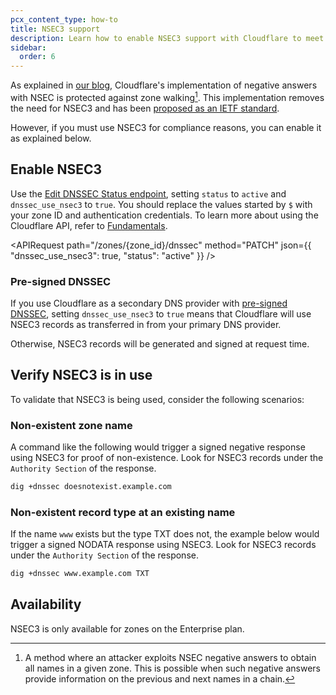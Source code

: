 ```yaml
---
pcx_content_type: how-to
title: NSEC3 support
description: Learn how to enable NSEC3 support with Cloudflare to meet compliance requirements.
sidebar:
  order: 6
---
```



As explained in [our blog](https://blog.cloudflare.com/black-lies/), Cloudflare's implementation of negative answers with NSEC is protected against zone walking[^1]. This implementation removes the need for NSEC3 and has been [proposed as an IETF standard](https://datatracker.ietf.org/doc/draft-ietf-dnsop-compact-denial-of-existence/).

However, if you must use NSEC3 for compliance reasons, you can enable it as explained below.

## Enable NSEC3

Use the [Edit DNSSEC Status endpoint](/api/resources/dns/subresources/dnssec/methods/edit/), setting `status` to `active` and `dnssec_use_nsec3` to `true`. You should replace the values started by `$` with your zone ID and authentication credentials. To learn more about using the Cloudflare API, refer to [Fundamentals](/fundamentals/api/get-started/).

<APIRequest
	path="/zones/{zone_id}/dnssec"
	method="PATCH"
	json={{
		"dnssec_use_nsec3": true,
		"status": "active"
	}}
/>

### Pre-signed DNSSEC

If you use Cloudflare as a secondary DNS provider with [pre-signed DNSSEC](/dns/zone-setups/zone-transfers/cloudflare-as-secondary/dnssec-for-secondary/), setting `dnssec_use_nsec3` to `true` means that Cloudflare will use NSEC3 records as transferred in from your primary DNS provider.

Otherwise, NSEC3 records will be generated and signed at request time.

## Verify NSEC3 is in use

To validate that NSEC3 is being used, consider the following scenarios:

### Non-existent zone name

A command like the following would trigger a signed negative response using NSEC3 for proof of non-existence. Look for NSEC3 records under the `Authority Section` of the response.

```sh
dig +dnssec doesnotexist.example.com
```

### Non-existent record type at an existing name

If the name `www` exists but the type TXT does not, the example below would trigger a signed NODATA response using NSEC3. Look for NSEC3 records under the `Authority Section` of the response.

```sh
dig +dnssec www.example.com TXT
```

## Availability

NSEC3 is only available for zones on the Enterprise plan.

[^1]: A method where an attacker exploits NSEC negative answers to obtain all names in a given zone. This is possible when such negative answers provide information on the previous and next names in a chain.
